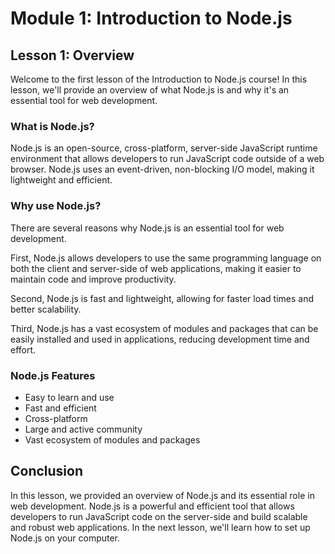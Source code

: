 # Module 1: Introduction to Node.js
## Lesson 1: Overview

Welcome to the first lesson of the Introduction to Node.js course! In this lesson, we'll provide an overview of what Node.js is and why it's an essential tool for web development.

### What is Node.js?
Node.js is an open-source, cross-platform, server-side JavaScript runtime environment that allows developers to run JavaScript code outside of a web browser. Node.js uses an event-driven, non-blocking I/O model, making it lightweight and efficient.

### Why use Node.js?
There are several reasons why Node.js is an essential tool for web development. 

First, Node.js allows developers to use the same programming language on both the client and server-side of web applications, making it easier to maintain code and improve productivity. 

Second, Node.js is fast and lightweight, allowing for faster load times and better scalability.

Third, Node.js has a vast ecosystem of modules and packages that can be easily installed and used in applications, reducing development time and effort.

### Node.js Features
- Easy to learn and use
- Fast and efficient
- Cross-platform
- Large and active community
- Vast ecosystem of modules and packages

## Conclusion
In this lesson, we provided an overview of Node.js and its essential role in web development. Node.js is a powerful and efficient tool that allows developers to run JavaScript code on the server-side and build scalable and robust web applications. In the next lesson, we'll learn how to set up Node.js on your computer.

